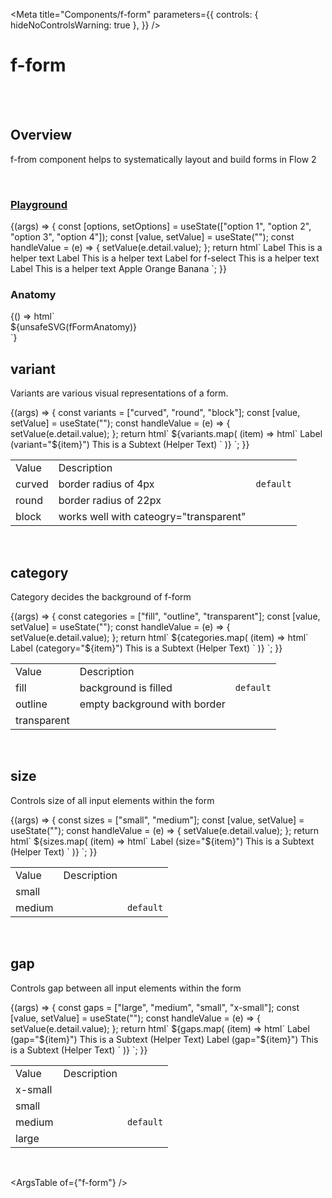 
<Meta
  title="Components/f-form"
  parameters={{
    controls: { hideNoControlsWarning: true },
  }}
/>

# f-form

<br />
<br />

## Overview

<f-divider></f-divider>

f-from component helps to systematically layout and build forms in Flow 2

<br />

### [Playground](/story/components-f-form--playground)

<Canvas>
  <Story
    name="Playground"
    argTypes={{
      variant: {
        control: "select",
        options: ["curved", "round", "block"],
      },
      category: {
        control: "select",
        options: ["fill", "transparent", "outline"],
      },
      size: {
        control: "select",
        options: ["medium", "small"],
      },
      gap: {
        control: "select",
        options: ["large", "medium", "small", "x-small"],
      },
    }}
    args={{
      variant: "curved",
      category: "fill",
      size: "medium",
      gap: "medium",
    }}
  >
    {(args) => {
      const [options, setOptions] = useState(["option 1", "option 2", "option 3", "option 4"]);
      const [value, setValue] = useState("");
      const handleValue = (e) => {
        setValue(e.detail.value);
      };
      return html`<f-form
        .variant=${args.variant}
        .category=${args.category}
        .size=${args.size}
        .gap=${args.gap}
      >
        <f-form-group direction="vertical">
          <f-input placeholder="Write here">
            <f-div slot="label" padding="none" gap="none">Label</f-div>
            <f-div slot="help" padding="none" gap="none">This is a helper text</f-div>
          </f-input>
          <f-input placeholder="Write here">
            <f-div slot="label" padding="none" gap="none">Label</f-div>
            <f-div slot="help" padding="none" gap="none">This is a helper text</f-div>
          </f-input>
        </f-form-group>
        <f-divider></f-divider>
        <f-form-group direction="vertical">
          <f-select
            placeholder="Select Option"
            @input=${handleValue}
            .options=${options}
            .value=${value}
          >
            <f-div slot="label" padding="none" gap="none">Label for f-select</f-div>
            <f-div slot="help" padding="none" gap="none">This is a helper text</f-div>
          </f-select>
          <f-text-area placeholder="This is a textarea" rows="4">
            <f-text slot="label" variant="para" size="small">Label</f-text>
            <f-div slot="help" padding="none" gap="none">This is a helper text</f-div>
          </f-text-area>
        </f-form-group>
        <f-divider></f-divider>
        <f-form-group direction="vertical" gap="medium" .label=${{ title: "Checkbox Label" }}>
          <f-checkbox>
            <f-div slot="label" padding="none" gap="none">Apple</f-div>
          </f-checkbox>
          <f-checkbox>
            <f-div slot="label" padding="none" gap="none">Orange</f-div>
          </f-checkbox>
          <f-checkbox>
            <f-div slot="label" padding="none" gap="none">Banana</f-div>
          </f-checkbox>
        </f-form-group>
      </f-form>`;
    }}
  </Story>
</Canvas>

<br />

### Anatomy

<f-divider></f-divider>

<Story name="Anatomy">
  {() => html`<div class="align-center">${unsafeSVG(fFormAnatomy)}</div>`}
</Story>

<br />

## variant

<f-divider></f-divider>

Variants are various visual representations of a form.

<Canvas>
  <Story name="variant">
    {(args) => {
      const variants = ["curved", "round", "block"];
      const [value, setValue] = useState("");
      const handleValue = (e) => {
        setValue(e.detail.value);
      };
      return html`
        <f-div width="100%" align="middle-center" padding="large" gap="medium">
          ${variants.map(
            (item) => html`<f-form .variant=${item}>
              <f-input value=${value} placeholder="Write here" @input=${handleValue} size="medium">
                <f-div slot="label" padding="none" gap="none">Label (variant="${item}")</f-div>
                <f-text slot="help" variant="para" size="small"
                  >This is a Subtext (Helper Text)</f-text
                >
              </f-input></f-form
            >`
          )}
        </f-div>
      `;
    }}
  </Story>
</Canvas>

<table class="custom-table">
  <tbody>
    <tr>
      <td>Value</td>
      <td>Description</td>
      <td></td>
    </tr>
    <tr>
      <td>curved</td>
      <td>border radius of 4px</td>
      <td>
        <code>default</code>
      </td>
    </tr>
    <tr>
      <td>round</td>
      <td>border radius of 22px</td>
      <td></td>
    </tr>
    <tr>
      <td>block</td>
      <td>works well with cateogry="transparent"</td>
      <td></td>
    </tr>
  </tbody>
</table>

<br />

## category

<f-divider></f-divider>

Category decides the background of f-form

<Canvas>
  <Story name="category">
    {(args) => {
      const categories = ["fill", "outline", "transparent"];
      const [value, setValue] = useState("");
      const handleValue = (e) => {
        setValue(e.detail.value);
      };
      return html`
        <f-div width="100%" align="middle-center" padding="large" gap="medium">
          ${categories.map(
            (item) => html`<f-form
              .category=${item}
              .variant=${item === "transparent" ? "block" : "curved"}
            >
              <f-input value=${value} placeholder="Write here" @input=${handleValue}>
                <f-div slot="label" padding="none" gap="none">Label (category="${item}")</f-div>
                <f-text slot="help" variant="para" size="small"
                  >This is a Subtext (Helper Text)</f-text
                >
              </f-input></f-form
            >`
          )}
        </f-div>
      `;
    }}
  </Story>
</Canvas>

<table class="custom-table">
  <tbody>
    <tr>
      <td>Value</td>
      <td>Description</td>
      <td></td>
    </tr>
    <tr>
      <td>fill</td>
      <td>background is filled</td>
      <td>
        <code>default</code>
      </td>
    </tr>
    <tr>
      <td>outline</td>
      <td>empty background with border</td>
      <td></td>
    </tr>
    <tr>
      <td>transparent</td>
      <td></td>
      <td></td>
    </tr>
  </tbody>
</table>

<br />

## size

<f-divider></f-divider>

Controls size of all input elements within the form

<Canvas>
  <Story name="size">
    {(args) => {
      const sizes = ["small", "medium"];
      const [value, setValue] = useState("");
      const handleValue = (e) => {
        setValue(e.detail.value);
      };
      return html`
        <f-div width="100%" align="top-center" padding="large" gap="medium">
          ${sizes.map(
            (item) => html`<f-form size=${item}>
              <f-input value=${value} placeholder="Write here" @input=${handleValue}>
                <f-div slot="label" padding="none" gap="none">Label (size="${item}")</f-div>
                <f-text slot="help" variant="para" size="small"
                  >This is a Subtext (Helper Text)</f-text
                >
              </f-input></f-form
            >`
          )}
        </f-div>
      `;
    }}
  </Story>
</Canvas>

<table class="custom-table">
  <tbody>
    <tr>
      <td>Value</td>
      <td>Description</td>
      <td></td>
    </tr>
    <tr>
      <td>small</td>
      <td></td>
      <td></td>
    </tr>
    <tr>
      <td>medium</td>
      <td></td>
      <td>
        <code>default</code>
      </td>
    </tr>
  </tbody>
</table>

<br />

## gap

<f-divider></f-divider>

Controls gap between all input elements within the form

<Canvas>
  <Story name="gap">
    {(args) => {
      const gaps = ["large", "medium", "small", "x-small"];
      const [value, setValue] = useState("");
      const handleValue = (e) => {
        setValue(e.detail.value);
      };
      return html`
        <f-div width="100%" align="top-center" padding="large" gap="medium">
          ${gaps.map(
            (item) => html`<f-form gap=${item}>
              <f-input value=${value} placeholder="Write here" @input=${handleValue}>
                <f-div slot="label" padding="none" gap="none">Label (gap="${item}")</f-div>
                <f-text slot="help" variant="para" size="small"
                  >This is a Subtext (Helper Text)</f-text
                >
              </f-input>
              <f-input value=${value} placeholder="Write here" @input=${handleValue}>
                <f-div slot="label" padding="none" gap="none">Label (gap="${item}")</f-div>
                <f-text slot="help" variant="para" size="small"
                  >This is a Subtext (Helper Text)</f-text
                >
              </f-input>
            </f-form>`
          )}
        </f-div>
      `;
    }}
  </Story>
</Canvas>

<table class="custom-table">
  <tbody>
    <tr>
      <td>Value</td>
      <td>Description</td>
      <td></td>
    </tr>
    <tr>
      <td>x-small</td>
      <td></td>
      <td></td>
    </tr>
    <tr>
      <td>small</td>
      <td></td>
      <td></td>
    </tr>
    <tr>
      <td>medium</td>
      <td></td>
      <td>
        <code>default</code>
      </td>
    </tr>
    <tr>
      <td>large</td>
      <td></td>
      <td></td>
    </tr>
  </tbody>
</table>

<br />

<ArgsTable of={"f-form"} />
